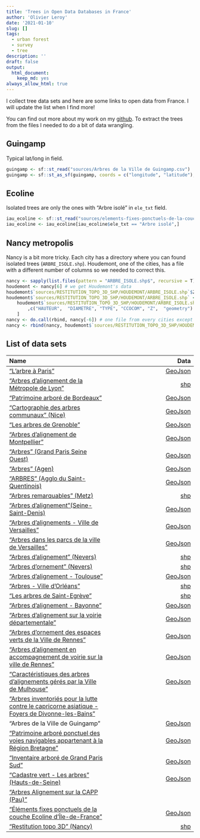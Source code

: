 ```yaml
---
title: 'Trees in Open Data Databases in France'
author: 'Olivier Leroy'
date: '2021-01-10'
slug: []
tags:
  - urban forest
  - survey
  - tree
description: ''
draft: false
output:
  html_document:
    keep_md: yes
always_allow_html: true
---
```



I collect tree data sets and here are some links to open data from France. I will update the list  when I find more! 

You can find out more about my work on my [github](https://github.com/defuneste/open_data_tree). To extract the trees from the files I needed to do a bit of data wrangling. 

## Guingamp

Typical lat/long in field. 


```r
guingamp <- sf::st_read("sources/Arbres de la Ville de Guingamp.csv")
guingamp <- sf::st_as_sf(guingamp, coords = c("longitude", "latitude"), crs = 4326)
```


## Ecoline 

Isolated trees are only the ones with "Arbre isolé" in `ele_txt` field.


```r
iau_ecoline <- sf::st_read("sources/elements-fixes-ponctuels-de-la-couche-ecoline-dile-de-france.json")
iau_ecoline <- iau_ecoline[iau_ecoline$ele_txt == "Arbre isolé",]
```


## Nancy metropolis

Nancy is a bit more tricky. Each city has a directory where you can found isolated trees (`ARBRE_ISOLE.shp`). Houdemont, one of the cities, has a file with a different number of columns so we needed to correct this. 



```r
nancy <- sapply(list.files(pattern = "ARBRE_ISOLE.shp$", recursive = T), sf::st_read) # read all the file 
houdemont <- nancy[6] # we get Houdemont's data
houdemont$`sources/RESTITUTION_TOPO_3D_SHP/HOUDEMONT/ARBRE_ISOLE.shp`$Z <- NA # add the missing data
houdemont$`sources/RESTITUTION_TOPO_3D_SHP/HOUDEMONT/ARBRE_ISOLE.shp` <- 
    houdemont$`sources/RESTITUTION_TOPO_3D_SHP/HOUDEMONT/ARBRE_ISOLE.shp`[    # reorgonize it
        ,c("HAUTEUR",  "DIAMETRE", "TYPE", "CCOCOM", "Z",  "geometry")
    ]
nancy <- do.call(rbind, nancy[-6]) # one file from every cities except Houdemont 
nancy <- rbind(nancy, houdemont$`sources/RESTITUTION_TOPO_3D_SHP/HOUDEMONT/ARBRE_ISOLE.shp`) # adding Houdemont
```


## List of data sets


| Name         | Data      |
| :------------- |  -----------: |
|  ["L'arbre à Paris"](https://opendata.paris.fr/explore/dataset/les-arbres/information/?disjunctive.typeemplacement&disjunctive.arrondissement&disjunctive.libellefrancais&disjunctive.genre&disjunctive.espece&disjunctive.varieteoucultivar&disjunctive.stadedeveloppement&disjunctive.remarquable)  | [GeoJson](https://opendata.paris.fr/explore/dataset/les-arbres/download/?format=geojson&timezone=Europe/Berlin&lang=fr)    |
| ["Arbres d'alignement de la Métropole de Lyon"](https://data.grandlyon.com/jeux-de-donnees/arbres-alignement-metropole-lyon/info) | [shp](https://download.data.grandlyon.com/ws/grandlyon/abr_arbres_alignement.abrarbre.shp?srsname=EPSG:4326)  |
| ["Patrimoine arboré de Bordeaux"](https://opendata.bordeaux-metropole.fr/explore/dataset/bor_arbres/information/) | [GeoJson](https://opendata.bordeaux-metropole.fr/explore/dataset/bor_arbres/download/?format=geojson&timezone=Europe/Berlin&lang=fr) | 
|["Cartographie des arbres communaux" (Nice)](http://opendata.nicecotedazur.org/data/dataset/cartographie-des-arbres-communaux) |[GeoJson](http://opendata.nicecotedazur.org/data/storage/f/2020-08-12T09%3A41%3A09.512Z/ev-arbre-opendata-2020.geojson)|
|["Les arbres de Grenoble"](https://data.metropolegrenoble.fr/ckan/dataset/les-arbres-de-grenoble) | [GeoJson](https://entrepot.metropolegrenoble.fr/opendata/38185-GRE/EspacePublic/json/ARBRES_TERRITOIRE_VDG_EPSG4326.json) |
| ["Arbres d'alignement de Montpellier"](https://data.montpellier3m.fr/dataset/arbres-dalignement-de-montpellier) | [GeoJson](https://data.montpellier3m.fr/sites/default/files/ressources/MMM_MTP_ArbresAlign.json) |
|["Arbres" (Grand Paris Seine Ouest)](https://data.seineouest.fr/explore/dataset/arbres-v2/information/?disjunctive.commune&disjunctive.site&disjunctive.situation&disjunctive.genespvar&disjunctive.feuil_coni&disjunctive.caduc_pers&disjunctive.forme&disjunctive.particular) | [GeoJson](https://data.seineouest.fr/explore/dataset/arbres-v2/download/?format=geojson&timezone=Europe/Berlin&lang=fr) |
|["Arbres" (Agen)](https://data.agen.fr/explore/dataset/arbres/information/) | [GeoJson](https://data.agen.fr/explore/dataset/arbres/download/?format=geojson&timezone=Europe/Berlin&lang=fr)|
|["ARBRES" (Agglo du Saint-Quentinois)](https://opendata.agglo-saintquentinois.fr/datasets/aaf5c6a2a3cc49da84c8cc60b97c3507_0) | [GeoJson](https://www.data.gouv.fr/fr/datasets/r/66e810ac-c2d2-435e-a08d-efe967903604) |
| ["Arbres remarquables" (Metz)](https://www.data.gouv.fr/fr/datasets/arbres-remarquables-1/) | [shp](https://www.data.gouv.fr/fr/datasets/r/77d95d55-75ea-4fad-8ec7-4221f2fe6eaa) |
|["Arbres d'alignement"(Seine-Saint-Denis)](https://www.data.gouv.fr/fr/datasets/arbres-dalignement-1/) | [GeoJson](https://www.data.gouv.fr/fr/datasets/r/473172e0-de5c-4b62-a0e2-065204fe9db8) |
|["Arbres d'alignements - Ville de Versailles"](https://data.iledefrance.fr/explore/dataset/arbres-dalignements/information/) | [GeoJson](https://data.iledefrance.fr/explore/dataset/arbres-dalignements/download/?format=geojson&timezone=Europe/Berlin&lang=fr) |
|["Arbres dans les parcs de la ville de Versailles"](https://data.iledefrance.fr/explore/dataset/arbres-dans-les-parcs-de-la-ville-de-versailles/information/) | [GeoJson](https://data.iledefrance.fr/explore/dataset/arbres-dans-les-parcs-de-la-ville-de-versailles/download/?format=geojson&timezone=Europe/Berlin&lang=fr) |
|["Arbres d’alignement" (Nevers)](https://www.data.gouv.fr/fr/datasets/arbres-dalignement-2/) | [shp](https://www.data.gouv.fr/fr/datasets/r/dbdc2068-ee22-474d-8a42-261554482a4f) |
|["Arbres d’ornement" (Nevers)](https://www.data.gouv.fr/fr/datasets/arbres-dornement/) | [shp](https://www.data.gouv.fr/fr/datasets/r/956d47c3-d907-43f3-a2ed-d70bb251463f) |
|["Arbres d'alignement - Toulouse"](https://data.toulouse-metropole.fr/explore/dataset/arbres-d-alignement/information/)  | [GeoJson](https://data.toulouse-metropole.fr/explore/dataset/arbres-d-alignement/download/?format=geojson&timezone=Europe/Berlin&lang=fr)| 
|["Arbres - Ville d'Orléans"](https://data.orleans-metropole.fr/explore/dataset/espace_publicev_arbres/information/) | [shp](https://www.data.gouv.fr/fr/datasets/r/804b8b61-9f8f-4a0d-8524-35ea5d6e265f) | 
| ["Les arbres de Saint-Egrève"](https://data.metropolegrenoble.fr/ckan/dataset/les-arbres-de-saint-egreve) | [shp](https://www.data.gouv.fr/fr/datasets/r/2bda9508-27e5-4de6-aba3-fdb0d9059a22) | 
| ["Arbres d'alignement - Bayonne"](https://geo.data.gouv.fr/fr/datasets/e257334df108256a4e05eb16768a05870da263d4) | [GeoJson](https://www.data.gouv.fr/fr/datasets/r/3ed45467-0bcc-4049-8aa4-3c0e8fc921ab)| 
| ["Arbres d'alignement sur la voirie départementale"](https://data.issy.com/explore/dataset/arbres-dalignement-sur-la-voirie-departementale/information/?disjunctive.commune&disjunctive.num_rd&disjunctive.essence_scient&disjunctive.essence_commun&disjunctive.classe_age&disjunctive.statut_emp&sort=id_arbre) | [GeoJson](https://data.issy.com/explore/dataset/arbres-dalignement-sur-la-voirie-departementale/download/?format=geojson&timezone=Europe/Berlin&lang=fr)| 
| ["Arbres d'ornement des espaces verts de la Ville de Rennes"](https://www.data.gouv.fr/fr/datasets/arbres-dornement-des-espaces-verts-de-la-ville-de-rennes-1/) | [GeoJson](https://www.data.gouv.fr/fr/datasets/r/aff30dbc-b555-4cd3-8804-f8a26239172e) | 
| ["Arbres d'alignement en accompagnement de voirie sur la ville de Rennes"](https://www.data.gouv.fr/fr/datasets/arbres-dornement-des-espaces-verts-de-la-ville-de-rennes-1/) | [GeoJson](https://www.data.gouv.fr/fr/datasets/r/aff30dbc-b555-4cd3-8804-f8a26239172e) |
|["Caractéristiques des arbres d'alignements gérés par la Ville de Mulhouse"](https://data.mulhouse-alsace.fr/explore/dataset/68224_arbres_alignement/information/?sort=com_nom)  | [GeoJson](https://data.mulhouse-alsace.fr/explore/dataset/68224_arbres_alignement/download/?format=geojson&timezone=Europe/Berlin&lang=fr) | 
|["Arbres inventoriés pour la lutte contre le capricorne asiatique - Foyers de Divonne-les-Bains"](https://catalogue.datara.gouv.fr/geosource/panierDownloadFrontalParametrage?LAYERIDTS=27262455)| |
| "Arbres de la Ville de Guingamp" | [GeoJson](https://datarmor.cotesdarmor.fr/dataserver/cg22/data/Arbres_Guingamp?&$format=json)| 
|["Patrimoine arboré ponctuel des voies navigables appartenant à la Région Bretagne"](https://data.bretagne.bzh/explore/dataset/patrimoine-arbore-ponctuel-des-voies-navigables-appartenant-a-la-region-bretagne/information/)| [GeoJson](https://data.bretagne.bzh/explore/dataset/patrimoine-arbore-ponctuel-des-voies-navigables-appartenant-a-la-region-bretagne/download/?format=geojson&timezone=Europe/Berlin&lang=fr)| 
|["Inventaire arboré de Grand Paris Sud"](https://data.grandparissud.fr/explore/dataset/patrimoine-arbore/information/?dataChart=eyJxdWVyaWVzIjpbeyJjaGFydHMiOlt7InR5cGUiOiJwb2xhciIsImZ1bmMiOiJDT1VOVCIsInlBeGlzIjoiY29kZV9pbnNlZSIsInNjaWVudGlmaWNEaXNwbGF5Ijp0cnVlLCJjb2xvciI6InJhbmdlLUFjY2VudCJ9XSwieEF4aXMiOiJlc3NfZmNhaXMiLCJtYXhwb2ludHMiOjUwLCJzb3J0IjoiIiwiY29uZmlnIjp7ImRhdGFzZXQiOiJwYXRyaW1vaW5lLWFyYm9yZSIsIm9wdGlvbnMiOnt9fX1dLCJ0aW1lc2NhbGUiOiIiLCJkaXNwbGF5TGVnZW5kIjp0cnVlLCJhbGlnbk1vbnRoIjp0cnVlfQ%3D%3D) | [GeoJson](https://data.grandparissud.fr/explore/dataset/patrimoine-arbore/download/?format=geojson&timezone=Europe/Berlin&lang=fr) | 
|["Cadastre vert - Les arbres" (Hauts-de-Seine)](https://opendata.hauts-de-seine.fr/explore/dataset/cadastre-vert-les-arbres/information/?disjunctive.commune) |  [GeoJson](https://opendata.hauts-de-seine.fr/explore/dataset/cadastre-vert-les-arbres/download/?format=geojson&timezone=Europe/Berlin&lang=fr)| 
|["Arbres Alignement sur la CAPP (Pau)"](https://opendata.agglo-pau.fr/index.php/fiche?idQ=23) | | 
|["Éléments fixes ponctuels de la couche Ecoline d'Île-de-France"](https://data.iledefrance.fr/explore/dataset/elements-fixes-ponctuels-de-la-couche-ecoline-dile-de-france/information/) | [GeoJson](https://data.iledefrance.fr/explore/dataset/elements-fixes-ponctuels-de-la-couche-ecoline-dile-de-france/download/?format=geojson&timezone=Europe/Berlin&lang=fr)  | 
|["Restitution topo 3D" (Nancy)](http://opendata.grandnancy.eu/jeux-de-donnees/detail-dune-fiche-de-donnees/?tx_icsoddatastore_pi1%5Bkeywords%5D=arbre&tx_icsoddatastore_pi1%5Buid%5D=66&tx_icsoddatastore_pi1%5BreturnID%5D=447) | [shp](http://opendata.grandnancy.eu/?eID=ics_od_datastoredownload&file=174)|

